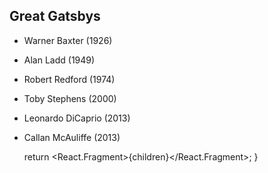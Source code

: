 ## Great Gatsbys

- Warner Baxter (1926)
- Alan Ladd (1949)
- Robert Redford (1974)
- Toby Stephens (2000)
- Leonardo DiCaprio (2013)
- Callan McAuliffe (2013)

  return <React.Fragment>{children}</React.Fragment>;
}
